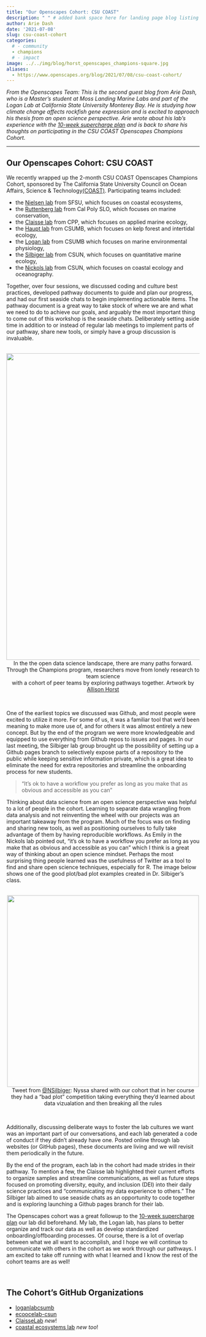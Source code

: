 ```yaml
---
title: "Our Openscapes Cohort: CSU COAST"
description: " " # added bank space here for landing page blog listing (will print first few lines of blog if not)
author: Arie Dash
date: '2021-07-08'
slug: csu-coast-cohort
categories:
  # - community
  - champions
  # - impact
image: ../../img/blog/horst_openscapes_champions-square.jpg
aliases: 
  - https://www.openscapes.org/blog/2021/07/08/csu-coast-cohort/
---
```



*From the Openscapes Team: This is the second guest blog from Arie Dash, who is a Master’s student at Moss Landing Marine Labs and part of the Logan Lab at California State University Monterey Bay. He is studying how climate change affects rockfish gene expression and is excited to approach his thesis from an open science perspective. Arie wrote about his lab’s experience with the [10-week supercharge plan](https://www.openscapes.org/blog/2021/05/11/logan-lab-experience/) and is back to share his thoughts on participating in the CSU COAST Openscapes Champions Cohort.* 

---

## Our Openscapes Cohort: CSU COAST

We recently wrapped up the 2-month CSU COAST Openscapes Champions Cohort, sponsored by The California State University Council on Ocean Affairs, Science & Technology[ (COAST)](https://www2.calstate.edu/impact-of-the-csu/research/coast). Participating teams included: 


* the [Nielsen lab](https://karinanielsen.io/) from SFSU, which focuses on coastal ecosystems, 
* the [Ruttenberg lab](http://marineconservationlab.org/) from Cal Poly SLO, which focuses on marine conservation, 
* the [Claisse lab](http://claisselab.com) from CPP, which focuses on applied marine ecology, 
* the [Haupt lab](https://csumb.edu/marinescience/coastal-ecology-lab/) from CSUMB, which focuses on kelp forest and intertidal ecology, 
* the [Logan lab](https://loganlabcsumb.weebly.com/) from CSUMB which focuses on marine environmental physiology, 
* the [Silbiger lab](https://nyssasilbiger.com/) from CSUN, which focuses on quantitative marine ecology, 
* the [Nickols lab](https://ecoocelab.weebly.com/) from CSUN, which focuses on coastal ecology and oceanography. 

Together, over four sessions, we discussed coding and culture best practices, developed pathway documents to guide and plan our progress, and had our first seaside chats to begin implementing actionable items. The pathway document is a great way to take stock of where we are and what we need to do to achieve our goals, and arguably the most important thing to come out of this workshop is the seaside chats. Deliberately setting aside time in addition to or instead of regular lab meetings to implement parts of our pathway, share new tools, or simply have a group discussion is invaluable.

<br>
<center>
  <img src="/img/horst_openscapes_champions.jpg" width="800px"></a>
   <figcaption>In the the open data science landscape, there are many paths forward. <br> Through the Champions program, researchers move from lonely research to team science <br>with a cohort of peer teams by exploring pathways together. Artwork by [Allison Horst](https://twitter.com/allison_horst) </figcaption>
</center>
<br>

One of the earliest topics we discussed was Github, and most people were excited to utilize it more. For some of us, it was a familiar tool that we’d been meaning to make more use of, and for others it was almost entirely a new concept. But by the end of the program we were more knowledgeable and equipped to use everything from Github repos to issues and pages. In our last meeting, the Silbiger lab group brought up the possibility of setting up a Github pages branch to selectively expose parts of a repository to the public while keeping sensitive information private, which is a great idea to eliminate the need for extra repositories and streamline the onboarding process for new students.

> "It’s ok to have a workflow you prefer as long as you make that as obvious and accessible as you can” 

Thinking about data science from an open science perspective was helpful to a lot of people in the cohort. Learning to separate data wrangling from data analysis and not reinventing the wheel with our projects was an important takeaway from the program. Much of the focus was on finding and sharing new tools, as well as positioning ourselves to fully take advantage of them by having reproducible workflows. As Emily in the Nickols lab pointed out, “it’s ok to have a workflow you prefer as long as you make that as obvious and accessible as you can” which I think is a great way of thinking about an open science mindset. Perhaps the most surprising thing people learned was the usefulness of Twitter as a tool to find and share open science techniques, especially for R. The image below shows one of the good plot/bad plot examples created in Dr. Silbiger’s class. 

<br> 
<center>
  <a><img src="/img/blog/tweet-nsilbiger-badplot.png" width="500px"></a>
  <figcaption>Tweet from [@NSilbiger](https://twitter.com/NSilbiger/status/1374074205814153216): Nyssa shared with our cohort that in her course they had a "bad plot" competition taking everything they'd learned about data vizualation and then breaking all the rules</figcaption>
</center>  
<br>

Additionally, discussing deliberate ways to foster the lab cultures we want was an important part of our conversations, and each lab generated a code of conduct if they didn’t already have one. Posted online through lab websites (or GitHub pages), these documents are living and we will revisit them periodically in the future. 

By the end of the program, each lab in the cohort had made strides in their pathway. To mention a few, the Claisse lab highlighted their current efforts to organize samples and streamline communications, as well as future steps focused on promoting diversity, equity, and inclusion (DEI) into their daily science practices and “communicating my data experience to others.” The Silbiger lab aimed to use seaside chats as an opportunity to code together and is exploring launching a Github pages branch for their lab. 

The Openscapes cohort was a great followup to the [10-week supercharge plan](https://www.openscapes.org/blog/2021/05/11/logan-lab-experience/) our lab did beforehand. My lab, the Logan lab, has plans to better organize and track our data as well as develop standardized onboarding/offboarding processes. Of course, there is a lot of overlap between what we all want to accomplish, and I hope we will continue to communicate with others in the cohort as we work through our pathways. I am excited to take off running with what I learned  and I know the rest of the cohort teams are  as well!

<br>

## The Cohort's GitHub Organizations 

- [loganlabcsumb](https://github.com/loganlabcsumb)
- [ecoocelab-csun](https://github.com/ecoocelab-csun)
- [ClaisseLab](https://github.com/ClaisseLab) *new*!
- [coastal ecosystems lab](https://github.com/coastal-ecosystems-lab) *new too*!


<br>
